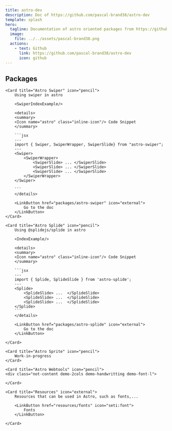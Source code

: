 ```yaml
---
title: astro-dev
description: Doc of https://github.com/pascal-brand38/astro-dev
template: splash
hero:
  tagline: Documentation of astro oriented packages from https://github.com/pascal-brand38/astro-dev
  image:
    file: ../../assets/pascal-brand38.png
  actions:
    - text: Github
      link: https://github.com/pascal-brand38/astro-dev
      icon: github
---
```



## Packages

<CardGrid stagger>

	<Card title="Astro Swiper" icon="pencil">
		Using swiper in astro

		<SwiperIndexExample/>

		<details>
		<summary>
		<Icon name="astro" class="inline-icon"/> Code Snippet
		</summary>

		```jsx
		---
		import { Swiper, SwiperWrapper, SwiperSlide} from "astro-swiper";
		---
		<Swiper>
			<SwiperWrapper>
				<SwiperSlide> ... </SwiperSlide>
				<SwiperSlide> ... </SwiperSlide>
				<SwiperSlide> ... </SwiperSlide>
			</SwiperWrapper>
		</Swiper>

		```
		</details>

		<LinkButton href="packages/astro-swiper" icon="external">
			Go to the doc
		</LinkButton>
	</Card>

	<Card title="Astro Splide" icon="pencil">
		Using @splidejs/splide in astro

		<IndexExample/>

		<details>
		<summary>
		<Icon name="astro" class="inline-icon"/> Code Snippet
		</summary>

		```jsx
		---
		import { Splide, SplideSlide } from 'astro-splide';
		---
		<Splide>
			<SplideSlide> ...  </SplideSlide>
			<SplideSlide> ...  </SplideSlide>
			<SplideSlide> ...  </SplideSlide>
		</Splide>
		```
		</details>

		<LinkButton href="packages/astro-splide" icon="external">
			Go to the doc
		</LinkButton>

	</Card>

	<Card title="Astro Sprite" icon="pencil">
		Work-in-progress
	</Card>

	<Card title="Astro Webtools" icon="pencil">
	<div class="not-content demo-2cols demo-handwritting demo-font-l">
  <div class="demo-col">
    <Postit
      style="color: red;"
      text='Astro Components'
      rotate='10deg'
      up='10px'
      width='80%'
    />
  </div>

<a href="packages/astro-webtools" style="text-decoration: none;">
  <div class="demo-col">
    <Postit
      style="color: blue;"
      text="Go to the doc!"
      rotate='-10deg'
      up='-7px'
      width='80%'
      color="lightcyan"
    />
  </div>
	</a>
</div>


	</Card>

	<Card title="Resources" icon="external">
		Resources that can be used in Astro, such as fonts,...

		<LinkButton href="resources/fonts" icon="seti:font">
			Fonts
		</LinkButton>

	</Card>

</CardGrid>
